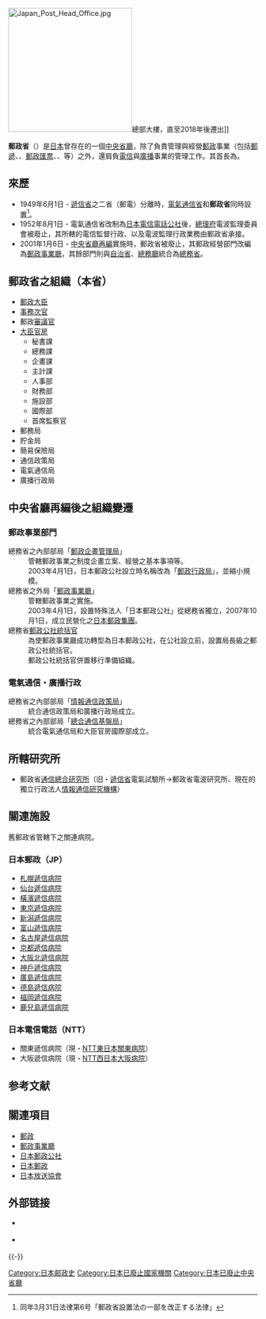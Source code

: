[[File:Japan_Post_Head_Office.jpg|250px]]總部大樓，直至2018年後遷出]]

'''郵政省'''（{{jpn|j=郵政省|hg=ゆうせいしょう|rm=Yūsei shō|f=y}}）是[[日本|日本]]曾存在的一個[[中央省廳|中央省廳]]，除了負責管理與經營[[郵政|郵政]]事業（包括[[郵遞|郵遞]]、{{link-ja|郵政儲金|郵便貯金}}、[[郵政匯票|郵政匯票]]、{{link-ja|郵政匯款|郵便振替}}、{{link-ja|簡易保險|簡易保険|簡易人壽保險}}等）之外，還肩負[[電信|電信]]與[[廣播|廣播]]事業的管理工作。其首長為{{link-ja|郵政大臣|郵政大臣}}。

== 來歷 ==
* 1949年6月1日 - [[遞信省_(日本)|遞信省]]之二省（郵電）分離時，[[電氣通信省|電氣通信省]]和'''郵政省'''同時設置<ref>同年3月31日法律第6号「郵政省設置法の一部を改正する法律」</ref>。
* 1952年8月1日 - 電氣通信省改制為[[日本電信電話公社|日本電信電話公社]]後，[[總理府|總理府]]電波監理委員會被廢止，其所轄的電信監督行政、以及電波監理行政業務由郵政省承接。
* 2001年1月6日 - [[中央省廳再編|中央省廳再編]]實施時，郵政省被廢止，其郵政經營部門改編為[[郵政事業廳|郵政事業廳]]，其餘部門則與[[自治省|自治省]]、[[總務廳_(日本)|總務廳]]統合為[[總務省|總務省]]。

==郵政省之組織（本省）==
* [[郵政大臣|郵政大臣]]
* [[事務次官|事務次官]]
* 郵政[[審議官|審議官]]
* [[大臣官房|大臣官房]]
** 秘書課
** 總務課
** 企畫課
** 主計課
** 人事部
** 財務部
** 施設部
** 國際部
** 首席監察官
* 郵務局
* 貯金局
* 簡易保險局
* 通信政策局
* 電氣通信局
* 廣播行政局

==中央省廳再編後之組織變遷==
===郵政事業部門===
;總務省之內部部局「[[郵政企畫管理局|郵政企畫管理局]]」
:管轄郵政事業之制度企畫立案、經營之基本事項等。
:2003年4月1日，日本郵政公社設立時名稱改為「[[郵政行政局|郵政行政局]]」，並縮小規模。
;總務省之外局「[[郵政事業廳|郵政事業廳]]」
:管轄郵政事業之實施。
:2003年4月1日，設置特殊法人「日本郵政公社」從總務省獨立，2007年10月1日，成立民營化之[[日本郵政|日本郵政集團]]。
;總務省[[郵政公社統括官|郵政公社統括官]]
:為使郵政事業廳成功轉型為日本郵政公社，在公社設立前，設置局長級之郵政公社統括官。
:郵政公社統括官併置移行準備組織。
===電氣通信・廣播行政===
;總務省之內部部局「[[情報通信政策局|情報通信政策局]]」
:統合通信政策局和廣播行政局成立。
;總務省之內部部局「[[總合通信基盤局|總合通信基盤局]]」
:統合電氣通信局和大臣官房國際部成立。

==所轄研究所==
*郵政省[[通信總合研究所|通信總合研究所]]（旧・[[遞信省_(日本)|遞信省]]電氣試驗所→郵政省電波研究所、現在的獨立行政法人[[情報通信研究機構|情報通信研究機構]]）

==關連施設==
舊郵政省管轄下之關連病院。
===日本郵政（JP）===
*[[札幌遞信病院|札幌遞信病院]] 
*[[仙台遞信病院|仙台遞信病院]] 
*[[橫濱遞信病院|橫濱遞信病院]] 
*[[東京遞信病院|東京遞信病院]] 
*[[新潟遞信病院|新潟遞信病院]] 
*[[富山遞信病院|富山遞信病院]] 
*[[名古屋遞信病院|名古屋遞信病院]] 
*[[京都遞信病院|京都遞信病院]] 
*[[大阪北遞信病院|大阪北遞信病院]] 
*[[神戶遞信病院|神戶遞信病院]] 
*[[廣島遞信病院|廣島遞信病院]] 
*[[德島遞信病院|德島遞信病院]] 
*[[福岡遞信病院|福岡遞信病院]] 
*[[鹿兒島遞信病院|鹿兒島遞信病院]]
===日本電信電話（NTT）===
*關東遞信病院（現・[[NTT東日本關東病院|NTT東日本關東病院]]）
*大阪遞信病院（現・[[NTT西日本大阪病院|NTT西日本大阪病院]]）

==参考文献==
{{Reflist}}

== 關連項目 ==
* [[郵政|郵政]]
* [[郵政事業廳|郵政事業廳]]
* [[日本郵政公社|日本郵政公社]]
* [[日本郵政|日本郵政]]
* [[日本放送協會|日本放送協會]]

== 外部链接 ==
* {{webarchive|url=http://web.archive.org/*/http://www.mpt.go.jp|title=郵政省}} {{ja icon}}
* {{webarchive|url=http://web.archive.org/*/http://www.mpt.go.jp:80/index-e.html|title=郵政省}} {{en icon}}
{{-}}
{{日本中央省廳（中央省廳再編前）}}
{{日本郵政}}

[[Category:日本邮政史|Category:日本邮政史]]
[[Category:日本已廢止國家機關|Category:日本已廢止國家機關]]
[[Category:日本已廢止中央省廳|Category:日本已廢止中央省廳]]